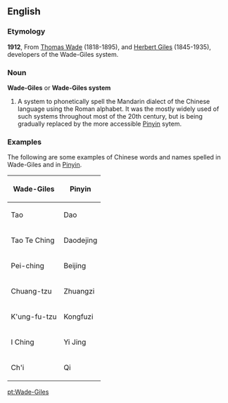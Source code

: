 ==English==

===Etymology===
'''1912''', From [[w:Thomas Wade|Thomas Wade]] (1818-1895), and [[w:Herbert Giles|Herbert Giles]] (1845-1935), developers of the Wade-Giles system.

===Noun===
'''Wade-Giles''' or '''Wade-Giles system'''

# A system to phonetically spell the Mandarin dialect of the Chinese language using the Roman alphabet. It was the mostly widely used of such systems throughout most of the 20th century, but is being gradually replaced by the more accessible [[Pinyin]] sytem.

===Examples===
The following are some examples of Chinese words and names spelled in Wade-Giles and in [[Pinyin]].


{| border="1" cellpadding="4" cellspacing="2"
|-----
! Wade-Giles
! Pinyin
|-----
| Tao || Dao
|-----
| Tao Te Ching || Daodejing
|-----
| Pei-ching || Beijing
|-----
| Chuang-tzu || Zhuangzi
|-----
| K'ung-fu-tzu || Kongfuzi
|-----
| I Ching || Yi Jing
|-----
| Ch'i || Qi
|}

[[pt:Wade-Giles]]